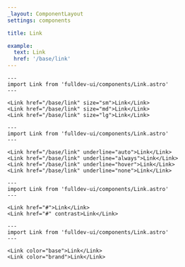 ```yaml
---
_layout: ComponentLayout
settings: components

title: Link

example:
  text: Link
  href: '/base/link'
---
```


```astro live
---
import Link from 'fulldev-ui/components/Link.astro'
---

<Link href="/base/link" size="sm">Link</Link>
<Link href="/base/link" size="md">Link</Link>
<Link href="/base/link" size="lg">Link</Link>
```

```astro live
---
import Link from 'fulldev-ui/components/Link.astro'
---

<Link href="/base/link" underline="auto">Link</Link>
<Link href="/base/link" underline="always">Link</Link>
<Link href="/base/link" underline="hover">Link</Link>
<Link href="/base/link" underline="none">Link</Link>
```

```astro live
---
import Link from 'fulldev-ui/components/Link.astro'
---

<Link href="#">Link</Link>
<Link href="#" contrast>Link</Link>
```

```astro live
---
import Link from 'fulldev-ui/components/Link.astro'
---

<Link color="base">Link</Link>
<Link color="brand">Link</Link>
```
